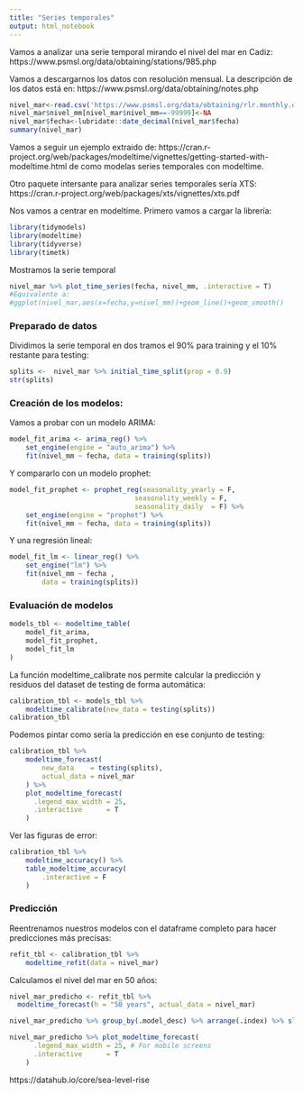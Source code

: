 ```yaml
---
title: "Series temporales"
output: html_notebook
---
```


Vamos a analizar una serie temporal mirando el nivel del mar en Cadiz:
https://www.psmsl.org/data/obtaining/stations/985.php


Vamos a descargarnos los datos con resolución mensual. La descripción de los datos está en: https://www.psmsl.org/data/obtaining/notes.php
```r
nivel_mar<-read.csv('https://www.psmsl.org/data/obtaining/rlr.monthly.data/985.rlrdata', sep=';', header = F, col.names = c('fecha','nivel_mm','num_NA','atencion'))
nivel_mar$nivel_mm[nivel_mar$nivel_mm==-99999]<-NA
nivel_mar$fecha<-lubridate::date_decimal(nivel_mar$fecha)
summary(nivel_mar)
```



Vamos a seguir un ejemplo extraido de:
https://cran.r-project.org/web/packages/modeltime/vignettes/getting-started-with-modeltime.html
de como modelas series temporales con modeltime.

Otro paquete intersante para analizar series temporales sería XTS: 
https://cran.r-project.org/web/packages/xts/vignettes/xts.pdf


Nos vamos a centrar en modeltime. Primero vamos a cargar la librería:
```r
library(tidymodels)
library(modeltime)
library(tidyverse)
library(timetk)
```


Mostramos la serie temporal
```r
nivel_mar %>% plot_time_series(fecha, nivel_mm, .interactive = T)
#Equivalente a:
#ggplot(nivel_mar,aes(x=fecha,y=nivel_mm))+geom_line()+geom_smooth()
```

### Preparado de datos

Dividimos la serie temporal en dos tramos el 90% para training y el 10% restante para testing:
```r
splits <-  nivel_mar %>% initial_time_split(prop = 0.9)
str(splits)
```

### Creación de los modelos:

Vamos a probar con un modelo ARIMA:
```r
model_fit_arima <- arima_reg() %>%
    set_engine(engine = "auto_arima") %>%
    fit(nivel_mm ~ fecha, data = training(splits))
```

Y compararlo con un modelo prophet:
```r
model_fit_prophet <- prophet_reg(seasonality_yearly = F,
                               seasonality_weekly = F,
                               seasonality_daily  = F) %>%
    set_engine(engine = "prophet") %>%
    fit(nivel_mm ~ fecha, data = training(splits))
```

Y una regresión lineal:
```r
model_fit_lm <- linear_reg() %>%
    set_engine("lm") %>%
    fit(nivel_mm ~ fecha ,
        data = training(splits))
```

### Evaluación de modelos
```r
models_tbl <- modeltime_table(
    model_fit_arima,
    model_fit_prophet,
    model_fit_lm
)
```


La función modeltime_calibrate nos permite calcular la predicción y residuos del dataset de testing de forma automática:
```r
calibration_tbl <- models_tbl %>%
    modeltime_calibrate(new_data = testing(splits))
calibration_tbl
```


Podemos pintar como sería la predicción en ese conjunto de testing:
```r
calibration_tbl %>%
    modeltime_forecast(
        new_data    = testing(splits),
        actual_data = nivel_mar
    ) %>%
    plot_modeltime_forecast(
      .legend_max_width = 25, 
      .interactive      = T
    )
```


Ver las figuras de error:
```r
calibration_tbl %>%
    modeltime_accuracy() %>%
    table_modeltime_accuracy(
        .interactive = F
    )
```

### Predicción

Reentrenamos nuestros modelos con el dataframe completo para hacer predicciones más precisas:
```r
refit_tbl <- calibration_tbl %>%
    modeltime_refit(data = nivel_mar)
```

Calculamos el nivel del mar en 50 años:
```r
nivel_mar_predicho <- refit_tbl %>% 
  modeltime_forecast(h = "50 years", actual_data = nivel_mar)
```

```r
nivel_mar_predicho %>% group_by(.model_desc) %>% arrange(.index) %>% slice_tail(n=1)
```



```r
nivel_mar_predicho %>% plot_modeltime_forecast(
      .legend_max_width = 25, # For mobile screens
      .interactive      = T
    )
```


https://datahub.io/core/sea-level-rise